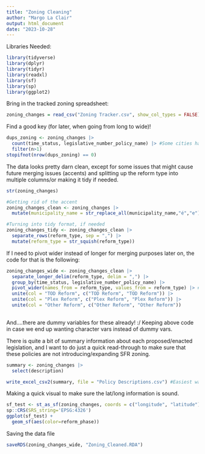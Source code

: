 ```yaml
---
title: "Zoning Cleaning"
author: "Margo La Clair"
output: html_document
date: "2023-10-28"
---
```


Libraries Needed:
```r
library(tidyverse)
library(dplyr)
library(tidyr)
library(readxl)
library(sf)
library(sp)
library(ggplot2)
```

Bring in the tracked zoning spreadsheet:
```r
zoning_changes = read_csv("Zoning Tracker.csv", show_col_types = FALSE)
```

Find a good key (for later, when going from long to wide)!

```r
dups_zoning <- zoning_changes |>
  count(time_status, legislative_number_policy_name) |> #Some cities had multiple policies that went into effect on the same day, so this is a good key for later. For merging datasets later on, we will do so by municipality_name
  filter(n>1) 
stopifnot(nrow(dups_zoning) == 0)
```

The data looks pretty darn clean, except for some issues that might cause future merging issues (accents) and splitting up the reform type into multiple columns/or making it tidy if needed.  

```r
str(zoning_changes)
```
```r
#Getting rid of the accent
zoning_changes_clean <- zoning_changes |>
  mutate(municipality_name = str_replace_all(municipality_name,"é","e"))
```

```r
#Turning into tidy format, if needed
zoning_changes_tidy <- zoning_changes_clean |>
  separate_rows(reform_type, sep = ",") |>
  mutate(reform_type = str_squish(reform_type))
```

If I need to pivot wider instead of longer for merging purposes later on, the code for that is the following:
```r
zoning_changes_wide <- zoning_changes_clean |>
  separate_longer_delim(reform_type, delim = ",") |>
  group_by(time_status, legislative_number_policy_name) |>
  pivot_wider(names_from = reform_type, values_from = reform_type) |> #That did something funky with multiple columns, so fixing that
  unite(col = "TOD Reform", c("TOD Reform", "TOD Reform")) |>
  unite(col = "Plex Reform", c("Plex Reform", "Plex Reform")) |>
  unite(col = "Other Reform", c("Other Reform", "Other Reform"))
  
```

And....there are dummy variables for these already! :/ Keeping above code in case we end up wanting character vars instead of dummy vars. 

There is quite a bit of summary information about each proposed/enacted legislation, and I want to do just a quick read-through to make sure that these policies are not introducing/expanding SFR zoning.  

```r
summary <- zoning_changes |>
  select(description)

write_excel_csv2(summary, file = "Policy Descriptions.csv") #Easiest way to do a visual scan. 
```

Making a quick visual to make sure the lat/long information is sound.

```r
sf_test <- st_as_sf(zoning_changes, coords = c("longitude", "latitude"))
sp::CRS(SRS_string='EPSG:4326')
ggplot(sf_test) +
  geom_sf(aes(color=reform_phase))
```
Saving the data file

```r
saveRDS(zoning_changes_wide, "Zoning_Cleaned.RDA")
```



